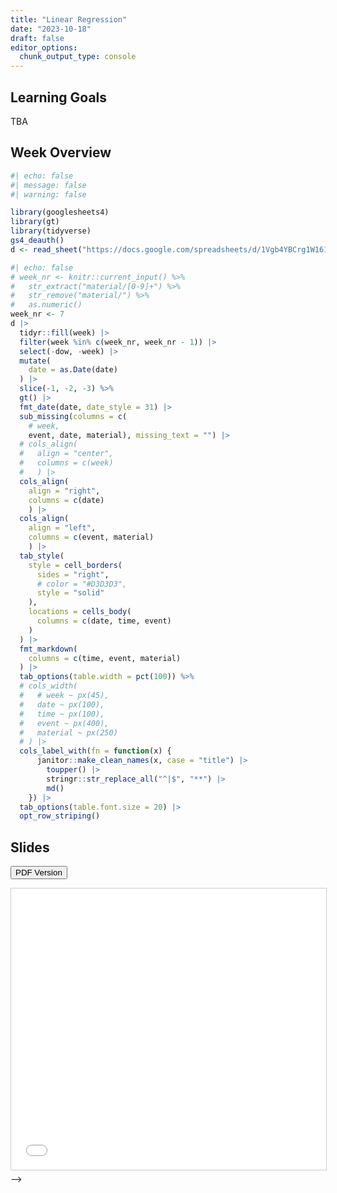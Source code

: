 ```yaml
---
title: "Linear Regression"
date: "2023-10-18"
draft: false
editor_options: 
  chunk_output_type: console
---
```


## Learning Goals

TBA 

## Week Overview

```r
#| echo: false
#| message: false
#| warning: false

library(googlesheets4)
library(gt)
library(tidyverse)
gs4_deauth()
d <- read_sheet("https://docs.google.com/spreadsheets/d/1Vgb4YBCrg1W161ZKqXB8Go_BeXKtrwSZhxJXpGwmvbw/edit?usp=sharing")
```

```r
#| echo: false
# week_nr <- knitr::current_input() %>% 
#   str_extract("material/[0-9]+") %>%
#   str_remove("material/") %>%
#   as.numeric()
week_nr <- 7
d |>
  tidyr::fill(week) |>
  filter(week %in% c(week_nr, week_nr - 1)) |>
  select(-dow, -week) |>
  mutate(
    date = as.Date(date)
  ) |>
  slice(-1, -2, -3) %>%
  gt() |>
  fmt_date(date, date_style = 31) |>
  sub_missing(columns = c(
    # week, 
    event, date, material), missing_text = "") |>
  # cols_align(
  #   align = "center",
  #   columns = c(week)
  #   ) |>
  cols_align(
    align = "right",
    columns = c(date)
    ) |>
  cols_align(
    align = "left",
    columns = c(event, material)
    ) |>
  tab_style(
    style = cell_borders(
      sides = "right",
      # color = "#D3D3D3",
      style = "solid"
    ),
    locations = cells_body(
      columns = c(date, time, event)
    )
  ) |>
  fmt_markdown(
    columns = c(time, event, material)
  ) |>
  tab_options(table.width = pct(100)) %>%
  # cols_width(
  #   # week ~ px(45),
  #   date ~ px(100),
  #   time ~ px(100),
  #   event ~ px(400),
  #   material ~ px(250)
  # ) |>
  cols_label_with(fn = function(x) {
      janitor::make_clean_names(x, case = "title") |>
        toupper() |>
        stringr::str_replace_all("^|$", "**") |>
        md()
    }) |>
  tab_options(table.font.size = 20) |>
  opt_row_striping()
```

## Slides

[<button class="btn"><i class="fa fa-download"></i> PDF Version</button>](../slides/07-slides.pdf)

<iframe src="../slides/07-slides.html" frameborder="0" marginwidth="0" marginheight="0" scrolling="no"style="border:1px solid #CCC; border-width:1px; margin-bottom:5px; max-width: 100%;" allowfullscreen width="800" height="450">



<!-- ### Organisation -->

<!-- -   {{< fa scroll >}} [Syllabus](/syllabus.html): Make sure to get yourself acquainted with the formalities by reading the syllabus for the class. -->

<!-- -   {{< fa question >}} [Welcome Survey](https://viktoriiasemenova.typeform.com/c/c6lhg7Od): It would be great if you answered a couple of questions to help me get to know you a bit better. -->

<!-- -   {{< fa fa-slack >}} Join Slack: Make sure you also join our Slack workspace. Check the welcome email for the invitation link. -->

<!-- ## Software -->

<!-- In this course, we will use the open-source software `R` and RStudio as well as version control with `git` and GitHub. It would be best if you *try* installing all the necessary software *before* our class on Wednesday. First, I would like you to install both `R` and RStudio on your computer. Then, move to `git` and GitHub. Even if something with `R` does not work, set up a Github account.  -->

<!-- -   Please follow these [instructions for Installing R, RStudio, git, and Connecting to GitHub](/resource/install.html). -->

<!-- -   Once you have your GitHub account, let me know your username via Slack so I can add you to the course organization (so you have access to all of the lab material and homework assignments). Please do so ASAP (teh sooner you do it, the sooner you get the access to all course material on GitHub).   -->

<!-- If everything works well--congrats, you are all set for the semester! If something doesn't work---don't worry, just talk to me before or after class and we'll figure it out together on Wednesday. You are also welcome to use the Cloud version of Rstudio for the first two weeks or so (see the [instructions](/resource/install.html) page as well), but you will have to switch to the desktop versions eventually. -->

<!-- ## Recommended material -->

<!-- If you wanna get a head start on the `R`-related material of the first week, you can look through these pages: -->

<!-- -   {{< fa book >}} [Getting Started with Data in R](https://moderndive.com/1-getting-started.html) [@IsmayKim:2018] -->

<!-- And as a refresher on what is a good research question, so the starting point to our empirical analysis, have a look at this chapter and/or watch the video of the author of the book provided below: -->

<!-- -   {{< fa book >}} [Chapter 2 in *The Effect*](https://theeffectbook.net/ch-ResearchQuestions.html) [@Huntington-Klein:2021] -->

<!-- <iframe width="560" height="315" src="https://www.youtube.com/embed/ZPuEFjJ2us8" title="YouTube video player" frameborder="0" allow="accelerometer; autoplay; clipboard-write; encrypted-media; gyroscope; picture-in-picture; web-share" allowfullscreen> -->

<!-- </iframe> -->
